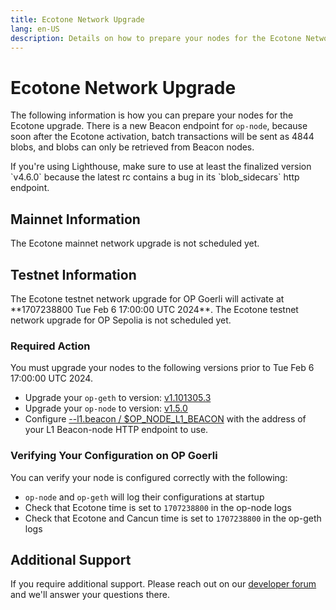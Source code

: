 ```yaml
---
title: Ecotone Network Upgrade
lang: en-US
description: Details on how to prepare your nodes for the Ecotone Network upgrade.
---
```



# Ecotone Network Upgrade

The following information is how you can prepare your nodes for the Ecotone upgrade. There 
is a new Beacon endpoint for `op-node`, because soon after the Ecotone activation, batch 
transactions will be sent as 4844 blobs, and blobs can only be retrieved from Beacon nodes.

<Callout type="info">
  If you're using Lighthouse, make sure to use at least the finalized version `v4.6.0`
  because the latest rc contains a bug in its `blob_sidecars` http endpoint.
</Callout> 

## Mainnet Information

<Callout type="info">
    The Ecotone mainnet network upgrade is not scheduled yet.
</Callout>

## Testnet Information 

<Callout type="warning">
    The Ecotone testnet network upgrade for OP Goerli will activate at **1707238800 Tue Feb 6 17:00:00 UTC 2024**.
</Callout>

<Callout type="info">
    The Ecotone testnet network upgrade for OP Sepolia is not scheduled yet.
</Callout>

### Required Action

You must upgrade your nodes to the following versions prior to Tue Feb 6 17:00:00 UTC 2024.

*   Upgrade your `op-geth` to version: [v1.101305.3](https://github.com/ethereum-optimism/op-geth/releases/tag/v1.101305.3)
*   Upgrade your `op-node` to version: [v1.5.0](https://github.com/ethereum-optimism/optimism/releases/tag/v1.5.0)
*   Configure [--l1.beacon / $OP_NODE_L1_BEACON](/builders/node-operators/management/configuration#l1beacon) with the address of your L1 Beacon-node HTTP endpoint to use.

### Verifying Your Configuration on OP Goerli

You can verify your node is configured correctly with the following:

*   `op-node` and `op-geth` will log their configurations at startup
*   Check that Ecotone time is set to `1707238800` in the op-node logs
*   Check that Ecotone and Cancun time is set to `1707238800` in the op-geth logs


## Additional Support

If you require additional support. Please reach out on our [developer forum](https://github.com/ethereum-optimism/developers/discussions) and we'll answer your questions there.
